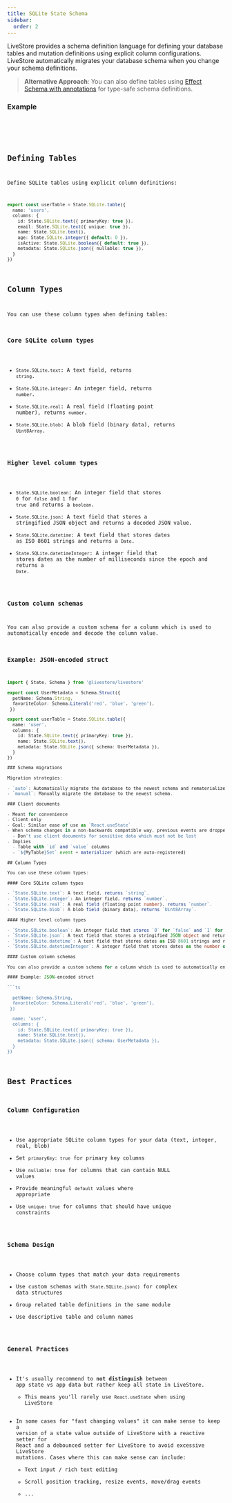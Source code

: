 ```yaml
---
title: SQLite State Schema
sidebar:
  order: 2
---
```



LiveStore provides a schema definition language for defining your database tables and mutation definitions using explicit column configurations. LiveStore automatically migrates your database schema when you change your schema definitions.

> **Alternative Approach**: You can also define tables using [Effect Schema with annotations](/reference/state/sqlite-schema-effect) for type-safe schema definitions.

### Example

<Tabs syncKey="package-manager">
  <TabItem label="schema.ts">
    <Code lang="ts" code={schemaCode} />
  </TabItem>
</Tabs>

## Defining Tables

Define SQLite tables using explicit column definitions:

```ts
export const userTable = State.SQLite.table({
  name: 'users',
  columns: {
    id: State.SQLite.text({ primaryKey: true }),
    email: State.SQLite.text({ unique: true }),
    name: State.SQLite.text(),
    age: State.SQLite.integer({ default: 0 }),
    isActive: State.SQLite.boolean({ default: true }),
    metadata: State.SQLite.json({ nullable: true }),
  }
})
```

## Column Types

You can use these column types when defining tables:

### Core SQLite column types

- `State.SQLite.text`: A text field, returns `string`.
- `State.SQLite.integer`: An integer field, returns `number`.
- `State.SQLite.real`: A real field (floating point number), returns `number`.
- `State.SQLite.blob`: A blob field (binary data), returns `Uint8Array`.

### Higher level column types

- `State.SQLite.boolean`: An integer field that stores `0` for `false` and `1` for `true` and returns a `boolean`.
- `State.SQLite.json`: A text field that stores a stringified JSON object and returns a decoded JSON value.
- `State.SQLite.datetime`: A text field that stores dates as ISO 8601 strings and returns a `Date`.
- `State.SQLite.datetimeInteger`: A integer field that stores dates as the number of milliseconds since the epoch and returns a `Date`.

### Custom column schemas

You can also provide a custom schema for a column which is used to automatically encode and decode the column value.

### Example: JSON-encoded struct

```ts
import { State, Schema } from '@livestore/livestore'

export const UserMetadata = Schema.Struct({ 
  petName: Schema.String,
  favoriteColor: Schema.Literal('red', 'blue', 'green'),
 })

export const userTable = State.SQLite.table({
  name: 'user',
  columns: {
    id: State.SQLite.text({ primaryKey: true }),
    name: State.SQLite.text(),
    metadata: State.SQLite.json({ schema: UserMetadata }),
  }
})

### Schema migrations

Migration strategies:

- `auto`: Automatically migrate the database to the newest schema and rematerializes the state from the eventlog.
- `manual`: Manually migrate the database to the newest schema.

### Client documents

- Meant for convenience
- Client-only
- Goal: Similar ease of use as `React.useState`
- When schema changes in a non-backwards compatible way, previous events are dropped and the state is reset
  - Don't use client documents for sensitive data which must not be lost
- Implies
  - Table with `id` and `value` columns
  - `${MyTable}Set` event + materializer (which are auto-registered)

## Column Types

You can use these column types:

#### Core SQLite column types

- `State.SQLite.text`: A text field, returns `string`.
- `State.SQLite.integer`: An integer field, returns `number`.
- `State.SQLite.real`: A real field (floating point number), returns `number`.
- `State.SQLite.blob`: A blob field (binary data), returns `Uint8Array`.

#### Higher level column types

- `State.SQLite.boolean`: An integer field that stores `0` for `false` and `1` for `true` and returns a `boolean`.
- `State.SQLite.json`: A text field that stores a stringified JSON object and returns a decoded JSON value.
- `State.SQLite.datetime`: A text field that stores dates as ISO 8601 strings and returns a `Date`.
- `State.SQLite.datetimeInteger`: A integer field that stores dates as the number of milliseconds since the epoch and returns a `Date`.

#### Custom column schemas

You can also provide a custom schema for a column which is used to automatically encode and decode the column value.

#### Example: JSON-encoded struct

```ts

  petName: Schema.String,
  favoriteColor: Schema.Literal('red', 'blue', 'green'),
 })

  name: 'user',
  columns: {
    id: State.SQLite.text({ primaryKey: true }),
    name: State.SQLite.text(),
    metadata: State.SQLite.json({ schema: UserMetadata }),
  }
})
```

## Best Practices

### Column Configuration

- Use appropriate SQLite column types for your data (text, integer, real, blob)
- Set `primaryKey: true` for primary key columns
- Use `nullable: true` for columns that can contain NULL values
- Provide meaningful `default` values where appropriate
- Use `unique: true` for columns that should have unique constraints

### Schema Design

- Choose column types that match your data requirements
- Use custom schemas with `State.SQLite.json()` for complex data structures
- Group related table definitions in the same module
- Use descriptive table and column names

### General Practices

- It's usually recommend to **not distinguish** between app state vs app data but rather keep all state in LiveStore.
	- This means you'll rarely use `React.useState` when using LiveStore
- In some cases for "fast changing values" it can make sense to keep a version of a state value outside of LiveStore with a reactive setter for React and a debounced setter for LiveStore to avoid excessive LiveStore mutations. Cases where this can make sense can include:
  - Text input / rich text editing
  - Scroll position tracking, resize events, move/drag events
  - ...